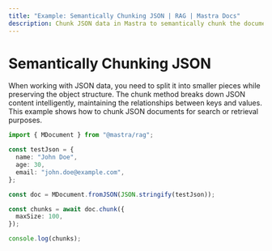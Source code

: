 ```yaml
---
title: "Example: Semantically Chunking JSON | RAG | Mastra Docs"
description: Chunk JSON data in Mastra to semantically chunk the document.
---
```



# Semantically Chunking JSON

When working with JSON data, you need to split it into smaller pieces while preserving the object structure. The chunk method breaks down JSON content intelligently, maintaining the relationships between keys and values. This example shows how to chunk JSON documents for search or retrieval purposes.

```typescript
import { MDocument } from "@mastra/rag";

const testJson = {
  name: "John Doe",
  age: 30,
  email: "john.doe@example.com",
};

const doc = MDocument.fromJSON(JSON.stringify(testJson));

const chunks = await doc.chunk({
  maxSize: 100,
});

console.log(chunks);
```
